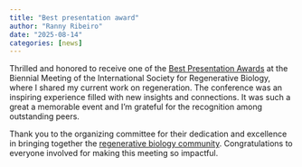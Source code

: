 ```yaml
---
title: "Best presentation award"
author: "Ranny Ribeiro"
date: "2025-08-14"
categories: [news]
---
```


Thrilled and honored to receive one of the [Best Presentation Awards](https://bsky.app/profile/isrbio.bsky.social/post/3lwqswrf5s22n) at the Biennial Meeting of the International Society for Regenerative Biology, where I shared my current work on regeneration. The conference was an inspiring experience filled with new insights and connections. It was such a great a memorable event and I'm grateful for the recognition among outstanding peers.

Thank you to the organizing committee for their dedication and excellence in bringing together the [regenerative biology community](https://bsky.app/profile/isrbio.bsky.social/post/3lwopir4qj22s). Congratulations to everyone involved for making this meeting so impactful.
